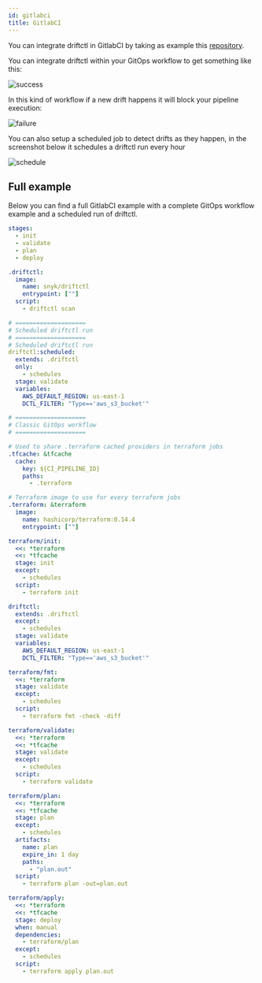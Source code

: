 ```yaml
---
id: gitlabci
title: GitlabCI
---
```


You can integrate driftctl in GitlabCI by taking as example this [repository](https://gitlab.com/snyk/driftctl-ci-example).

You can integrate driftctl within your GitOps workflow to get something like this:

![success](../../assets/ci_cd/gitlabci/success.png)

In this kind of workflow if a new drift happens it will block your pipeline execution:

![failure](../../assets/ci_cd/gitlabci/failure.png)

You can also setup a scheduled job to detect drifts as they happen, in the screenshot below it schedules a driftctl run every hour

![schedule](../../assets/ci_cd/gitlabci/schedule.png)


## Full example

Below you can find a full GitlabCI example with a complete GitOps workflow example and a scheduled run of driftctl.

```yml
stages:
  - init
  - validate
  - plan
  - deploy

.driftctl:
  image:
    name: snyk/driftctl
    entrypoint: [""]
  script:
    - driftctl scan

# ====================
# Scheduled driftctl run
# ====================
# Scheduled driftctl run
driftctl:scheduled:
  extends: .driftctl
  only:
    - schedules
  stage: validate
  variables:
    AWS_DEFAULT_REGION: us-east-1
    DCTL_FILTER: "Type=='aws_s3_bucket'"

# ====================
# Classic GitOps workflow
# ====================

# Used to share .terraform cached providers in terraform jobs
.tfcache: &tfcache
  cache:
    key: ${CI_PIPELINE_ID}
    paths:
      - .terraform

# Terraform image to use for every terraform jobs
.terraform: &terraform
  image:
    name: hashicorp/terraform:0.14.4
    entrypoint: [""]

terraform/init:
  <<: *terraform
  <<: *tfcache
  stage: init
  except:
    - schedules
  script:
    - terraform init

driftctl:
  extends: .driftctl
  except:
    - schedules
  stage: validate
  variables:
    AWS_DEFAULT_REGION: us-east-1
    DCTL_FILTER: "Type=='aws_s3_bucket'"

terraform/fmt:
  <<: *terraform
  stage: validate
  except:
    - schedules
  script:
    - terraform fmt -check -diff

terraform/validate:
  <<: *terraform
  <<: *tfcache
  stage: validate
  except:
    - schedules
  script:
    - terraform validate

terraform/plan:
  <<: *terraform
  <<: *tfcache
  stage: plan
  except:
    - schedules
  artifacts:
    name: plan
    expire_in: 1 day
    paths:
      - "plan.out"
  script:
    - terraform plan -out=plan.out

terraform/apply:
  <<: *terraform
  <<: *tfcache
  stage: deploy
  when: manual
  dependencies:
    - terraform/plan
  except:
    - schedules
  script:
    - terraform apply plan.out

```
